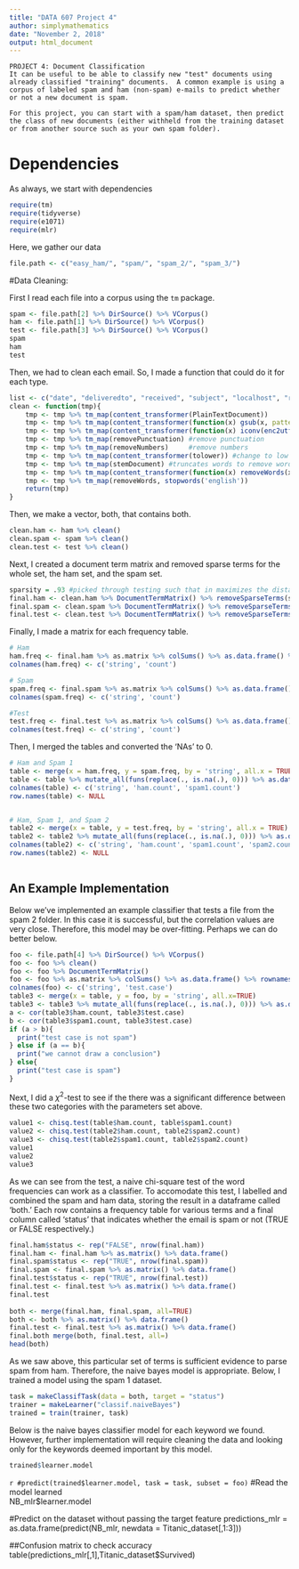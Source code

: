 ```yaml
---
title: "DATA 607 Project 4"
author: simplymathematics
date: "November 2, 2018"
output: html_document
---
```


```
PROJECT 4: Document Classification
It can be useful to be able to classify new "test" documents using already classified "training" documents.  A common example is using a corpus of labeled spam and ham (non-spam) e-mails to predict whether or not a new document is spam.  

For this project, you can start with a spam/ham dataset, then predict the class of new documents (either withheld from the training dataset or from another source such as your own spam folder). 
```
# Dependencies
As always, we start with dependencies
```r
require(tm)
require(tidyverse)
require(e1071)
require(mlr)
```

Here, we gather our data
```r
file.path <- c("easy_ham/", "spam/", "spam_2/", "spam_3/")
```

#Data Cleaning:

First I read each file into a corpus using the ```tm``` package.
```r
spam <- file.path[2] %>% DirSource() %>% VCorpus() 
ham <- file.path[1] %>% DirSource() %>% VCorpus()
test <- file.path[3] %>% DirSource() %>% VCorpus()
spam
ham
test
```

Then, we had to clean each email. So, I made a function that could do it for each type.

```r
list <- c("date", "deliveredto", "received", "subject", "localhost", "returnpath")
clean <- function(tmp){
    tmp <- tmp %>% tm_map(content_transformer(PlainTextDocument))
    tmp <- tmp %>% tm_map(content_transformer(function(x) gsub(x, pattern="[^a-zA-Z/d/s:]", replacement=" "))) #deletes all weird symbols
    tmp <- tmp %>% tm_map(content_transformer(function(x) iconv(enc2utf8(x), sub = "byte")))
    tmp <- tmp %>% tm_map(removePunctuation) #remove punctuation
    tmp <- tmp %>% tm_map(removeNumbers)     #remove numbers
    tmp <- tmp %>% tm_map(content_transformer(tolower)) #change to low case
    tmp <- tmp %>% tm_map(stemDocument) #truncates words to remove word endings and reduce our library set
    tmp <- tmp %>% tm_map(content_transformer(function(x) removeWords(x, words = list)))
    tmp <- tmp %>% tm_map(removeWords, stopwords('english'))
    return(tmp)
}
```

Then, we make a vector, both, that contains both.
```r
clean.ham <- ham %>% clean()
clean.spam <- spam %>% clean()
clean.test <- test %>% clean()
```
Next, I created a document term matrix and removed sparse terms for the whole set, the ham set, and the spam set.
```r
sparsity = .93 #picked through testing such that in maximizes the distance between ham and spam
final.ham <- clean.ham %>% DocumentTermMatrix() %>% removeSparseTerms(sparsity)
final.spam <- clean.spam %>% DocumentTermMatrix() %>% removeSparseTerms(sparsity)
final.test <- clean.test %>% DocumentTermMatrix() %>% removeSparseTerms(sparsity)
```
Finally, I made a matrix for each frequency table.
```r
# Ham
ham.freq <- final.ham %>% as.matrix %>% colSums() %>% as.data.frame() %>% rownames_to_column("string")
colnames(ham.freq) <- c('string', 'count')

# Spam
spam.freq <- final.spam %>% as.matrix %>% colSums() %>% as.data.frame() %>% rownames_to_column("string")
colnames(spam.freq) <- c('string', 'count')

#Test
test.freq <- final.test %>% as.matrix %>% colSums() %>% as.data.frame() %>% rownames_to_column("string")
colnames(test.freq) <- c('string', 'count')
```
Then, I merged the tables and converted the 'NAs' to 0. 
```r
# Ham and Spam 1
table <- merge(x = ham.freq, y = spam.freq, by = 'string', all.x = TRUE)
table <- table %>% mutate_all(funs(replace(., is.na(.), 0))) %>% as.data.frame()
colnames(table) <- c('string', 'ham.count', 'spam1.count')
row.names(table) <- NULL


# Ham, Spam 1, and Spam 2
table2 <- merge(x = table, y = test.freq, by = 'string', all.x = TRUE)
table2 <- table2 %>% mutate_all(funs(replace(., is.na(.), 0))) %>% as.data.frame()
colnames(table2) <- c('string', 'ham.count', 'spam1.count', 'spam2.count')
row.names(table2) <- NULL



```

## An Example Implementation
Below we've implemented an example classifier that tests a file from the spam 2 folder. In this case it is successful, but the correlation values are very close. Therefore, this model may be over-fitting. Perhaps we can do better below.
```r
foo <- file.path[4] %>% DirSource() %>% VCorpus()
foo <- foo %>% clean()
foo <- foo %>% DocumentTermMatrix() 
foo <- foo %>% as.matrix %>% colSums() %>% as.data.frame() %>% rownames_to_column("string")
colnames(foo) <- c('string', 'test.case')
table3 <- merge(x = table, y = foo, by = 'string', all.x=TRUE)
table3 <- table3 %>% mutate_all(funs(replace(., is.na(.), 0))) %>% as.data.frame()
a <- cor(table3$ham.count, table3$test.case)
b <- cor(table3$spam1.count, table3$test.case)
if (a > b){
  print("test case is not spam")
} else if (a == b){
  print("we cannot draw a conclusion")
} else{
  print("test case is spam")
}

```
Next, I did a $\chi^2$-test to see if the there was a significant difference between these two categories with the parameters set above.
```r
value1 <- chisq.test(table$ham.count, table$spam1.count)
value2 <- chisq.test(table2$ham.count, table2$spam2.count)
value3 <- chisq.test(table2$spam1.count, table2$spam2.count)
value1
value2
value3
```
As we can see from the test, a naive chi-square test of the word frequencies can work as a classifier. To accomodate this test, I labelled and combined the spam and ham data, storing the result in a dataframe called 'both.' Each row contains a frequency table for various terms and a final column called 'status' that indicates whether the email is spam or not (TRUE or FALSE respectively.)

```r
final.ham$status <- rep("FALSE", nrow(final.ham))
final.ham <- final.ham %>% as.matrix() %>% data.frame()
final.spam$status <- rep("TRUE", nrow(final.spam))
final.spam <- final.spam %>% as.matrix() %>% data.frame()
final.test$status <- rep("TRUE", nrow(final.test))
final.test <- final.test %>% as.matrix() %>% data.frame()
final.test
  
both <- merge(final.ham, final.spam, all=TRUE)
both <- both %>% as.matrix() %>% data.frame()
final.test <- final.test %>% as.matrix() %>% data.frame()
final.both merge(both, final.test, all=)
head(both)
```
As we saw above, this particular set of terms is sufficient evidence to parse spam from ham. Therefore, the naive bayes model is appropriate. Below, I trained a model using the spam 1 dataset.

```r
task = makeClassifTask(data = both, target = "status")
trainer = makeLearner("classif.naiveBayes")
trained = train(trainer, task)
```

Below is the naive bayes classifier model for each keyword we found. However, further implementation will require cleaning the data and looking only for the keywords deemed important by this model.
```r
trained$learner.model
```

```r
#predict(trained$learner.model, task = task, subset = foo)```
#Read the model learned  
NB_mlr$learner.model
 
#Predict on the dataset without passing the target feature
predictions_mlr = as.data.frame(predict(NB_mlr, newdata = Titanic_dataset[,1:3]))
 
##Confusion matrix to check accuracy
table(predictions_mlr[,1],Titanic_dataset$Survived)
